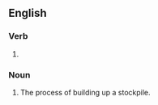 ==English==

===Verb===
{{head|en|verb form}}

# {{present participle of|en|stockpile|nocat=1}}

===Noun===
{{en-noun|~}}

# The process of building up a stockpile.